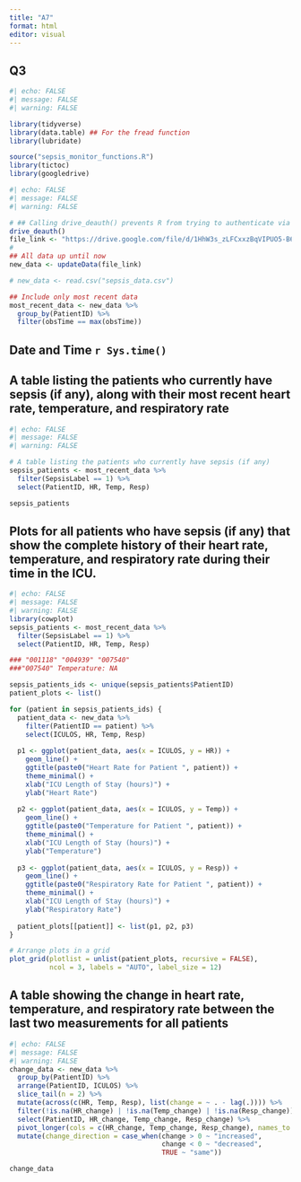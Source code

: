 ```yaml
---
title: "A7"
format: html
editor: visual
---
```


## Q3

```r
#| echo: FALSE
#| message: FALSE
#| warning: FALSE

library(tidyverse)
library(data.table) ## For the fread function
library(lubridate)

source("sepsis_monitor_functions.R")
library(tictoc)
library(googledrive)
```

```r
#| echo: FALSE
#| message: FALSE
#| warning: FALSE

# ## Calling drive_deauth() prevents R from trying to authenticate via a browser
drive_deauth()
file_link <- "https://drive.google.com/file/d/1HhW3s_zLFCxxzBqVIPUO5-B60a4ac6r0/view?usp=share_link"
# 
## All data up until now
new_data <- updateData(file_link)

# new_data <- read.csv("sepsis_data.csv")

## Include only most recent data
most_recent_data <- new_data %>%
  group_by(PatientID) %>%
  filter(obsTime == max(obsTime))
```

## Date and Time `r Sys.time()`

## A table listing the patients who currently have sepsis (if any), along with their most recent heart rate, temperature, and respiratory rate

```r

#| echo: FALSE
#| message: FALSE
#| warning: FALSE

# A table listing the patients who currently have sepsis (if any)
sepsis_patients <- most_recent_data %>%
  filter(SepsisLabel == 1) %>%
  select(PatientID, HR, Temp, Resp)

sepsis_patients
```

## Plots for all patients who have sepsis (if any) that show the complete history of their heart rate, temperature, and respiratory rate during their time in the ICU.

```r
#| echo: FALSE
#| message: FALSE
#| warning: FALSE
library(cowplot)
sepsis_patients <- most_recent_data %>%
  filter(SepsisLabel == 1) %>%
  select(PatientID, HR, Temp, Resp)

### "001118" "004939" "007540"
###"007540" Temperature: NA

sepsis_patients_ids <- unique(sepsis_patients$PatientID)
patient_plots <- list()

for (patient in sepsis_patients_ids) { 
  patient_data <- new_data %>%
    filter(PatientID == patient) %>%
    select(ICULOS, HR, Temp, Resp)
  
  p1 <- ggplot(patient_data, aes(x = ICULOS, y = HR)) +
    geom_line() +
    ggtitle(paste0("Heart Rate for Patient ", patient)) +
    theme_minimal() +
    xlab("ICU Length of Stay (hours)") +
    ylab("Heart Rate")
  
  p2 <- ggplot(patient_data, aes(x = ICULOS, y = Temp)) +
    geom_line() +
    ggtitle(paste0("Temperature for Patient ", patient)) +
    theme_minimal() +
    xlab("ICU Length of Stay (hours)") +
    ylab("Temperature")
  
  p3 <- ggplot(patient_data, aes(x = ICULOS, y = Resp)) +
    geom_line() +
    ggtitle(paste0("Respiratory Rate for Patient ", patient)) +
    theme_minimal() +
    xlab("ICU Length of Stay (hours)") +
    ylab("Respiratory Rate")
  
  patient_plots[[patient]] <- list(p1, p2, p3)
}

# Arrange plots in a grid
plot_grid(plotlist = unlist(patient_plots, recursive = FALSE),
          ncol = 3, labels = "AUTO", label_size = 12)

```

## A table showing the change in heart rate, temperature, and respiratory rate between the last two measurements for all patients

```r
#| echo: FALSE
#| message: FALSE
#| warning: FALSE
change_data <- new_data %>%
  group_by(PatientID) %>%
  arrange(PatientID, ICULOS) %>%
  slice_tail(n = 2) %>%
  mutate(across(c(HR, Temp, Resp), list(change = ~ . - lag(.)))) %>%
  filter(!is.na(HR_change) | !is.na(Temp_change) | !is.na(Resp_change)) %>%
  select(PatientID, HR_change, Temp_change, Resp_change) %>%
  pivot_longer(cols = c(HR_change, Temp_change, Resp_change), names_to = "variable", values_to = "change") %>%
  mutate(change_direction = case_when(change > 0 ~ "increased",
                                      change < 0 ~ "decreased",
                                      TRUE ~ "same"))

change_data

```
